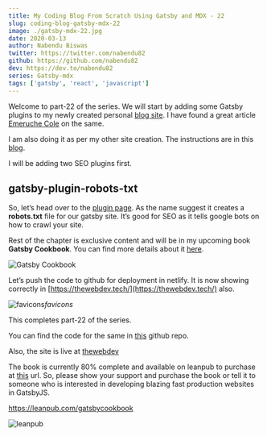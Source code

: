 ```yaml
---
title: My Coding Blog From Scratch Using Gatsby and MDX - 22
slug: coding-blog-gatsby-mdx-22
image: ./gatsby-mdx-22.jpg
date: 2020-03-13
author: Nabendu Biswas
twitter: https://twitter.com/nabendu82
github: https://github.com/nabendu82
dev: https://dev.to/nabendu82
series: Gatsby-mdx
tags: ['gatsby', 'react', 'javascript']
---
```


Welcome to part-22 of the series. We will start by adding some Gatsby plugins to my newly created personal [blog site](https://thewebdev.tech/). I have found a great article [Emeruche Cole](https://dev.to/cole_ruche/my-top-plugins-for-a-gatsbyjs-powered-blog-1oo1) on the same.

I am also doing it as per my other site creation. The instructions are in this [blog](https://dev.to/nabendu82/creating-blog-site-using-stackbit-gatsbyjs-and-dev-3-4n31).

I will be adding two SEO plugins first.

## gatsby-plugin-robots-txt

So, let’s head over to the [plugin page](https://www.gatsbyjs.org/packages/gatsby-plugin-robots-txt/?=gatsby-plugin-robots-txt). As the name suggest it creates a **robots.txt** file for our gatsby site. It’s good for SEO as it tells google bots on how to crawl your site.

Rest of the chapter is exclusive content and will be in my upcoming book **Gatsby Cookbook**. You can find more details about it [here](https://dev.to/nabendu82/my-one-year-of-work-gatsby-cookbook-3651).

<div className={styles.image__small}>

![Gatsby Cookbook](https://res.cloudinary.com/dxkxvfo2o/image/upload/v1589892514/Gatsby_rnjo2t.png)

</div>

Let’s push the code to github for deployment in netlify. It is now showing correctly in [https://thewebdev.tech/](https://thewebdev.tech/) also.

![favicons](https://res.cloudinary.com/dxkxvfo2o/image/upload/v1589902508/22-dev/8_boo2mg.png)*favicons*

This completes part-22 of the series.

You can find the code for the same in [this](https://github.com/nabendu82/thewebdev-public) github repo.

Also, the site is live at [thewebdev](https://thewebdev.tech/)

The book is currently 80% complete and available on leanpub to purchase at [this](https://leanpub.com/gatsbycookbook) url. So, please show your support and purchase the book or tell it to someone who is interested in developing blazing fast production websites in GatsbyJS.

https://leanpub.com/gatsbycookbook

![leanpub](https://res.cloudinary.com/dxkxvfo2o/image/upload/v1591207471/dev30andUp/leanpub_kfrpls.png)


